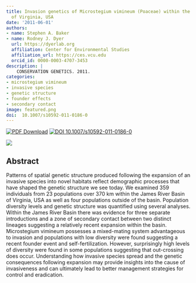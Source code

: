 ```yaml
---
title: Invasion genetics of Microstegium vimineum (Poaceae) within the James River Basin
  of Virginia, USA
date: '2011-06-01'
authors:
- name: Stephen A. Baker
- name: Rodney J. Dyer
  url: https://dyerlab.org
  affiliation: Center for Environmental Studies
  affiliation_url: https://ces.vcu.edu
  orcid_id: 0000-0003-4707-3453
description: |
    CONSERVATION GENETICS. 2011.  
categories: 
- microstegium vimineum
- invasive species
- genetic structure
- founder effects
- secondary contact
image: featured.png
doi:  10.1007/s10592-011-0186-0
---
```


[![PDF Download](https://img.shields.io/badge/PDF-21B02C.svg)](https://drive.google.com/open?id=0B0T81CzLjtfPbC1SNXltTkxYcmM) [![ DOI 10.1007/s10592-011-0186-0](https://img.shields.io/badge/DOI-474747.svg)](https://doi.org/10.1007/s10592-011-0186-0)

![]( featured.png )

## Abstract

Patterns of spatial genetic structure produced following the expansion of an invasive species into novel habitats reflect demographic processes that have shaped the genetic structure we see today. We examined 359 individuals from 23 populations over 370 km within the James River Basin of Virginia, USA as well as four populations outside of the basin. Population diversity levels and genetic structure was quantified using several analyses. Within the James River Basin there was evidence for three separate introductions and a zone of secondary contact between two distinct lineages suggesting a relatively recent expansion within the basin. Microstegium vimineum possesses a mixed-mating system advantageous to invasion and populations with low diversity were found suggesting a recent founder event and self-fertilization. However, surprisingly high levels of diversity were found in some populations suggesting that out-crossing does occur. Understanding how invasive species spread and the genetic consequences following expansion may provide insights into the cause of invasiveness and can ultimately lead to better management strategies for control and eradication.
